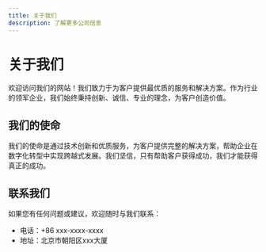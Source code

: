 ```yaml
---
title: 关于我们
description: 了解更多公司信息
---
```


# 关于我们

欢迎访问我们的网站！我们致力于为客户提供最优质的服务和解决方案。作为行业的领军企业，我们始终秉持创新、诚信、专业的理念，为客户创造价值。

## 我们的使命

我们的使命是通过技术创新和优质服务，为客户提供完整的解决方案，帮助企业在数字化转型中实现跨越式发展。我们坚信，只有帮助客户获得成功，我们才能获得真正的成功。

## 联系我们

如果您有任何问题或建议，欢迎随时与我们联系：
- 电话：+86 xxx-xxxx-xxxx
- 地址：北京市朝阳区xxx大厦